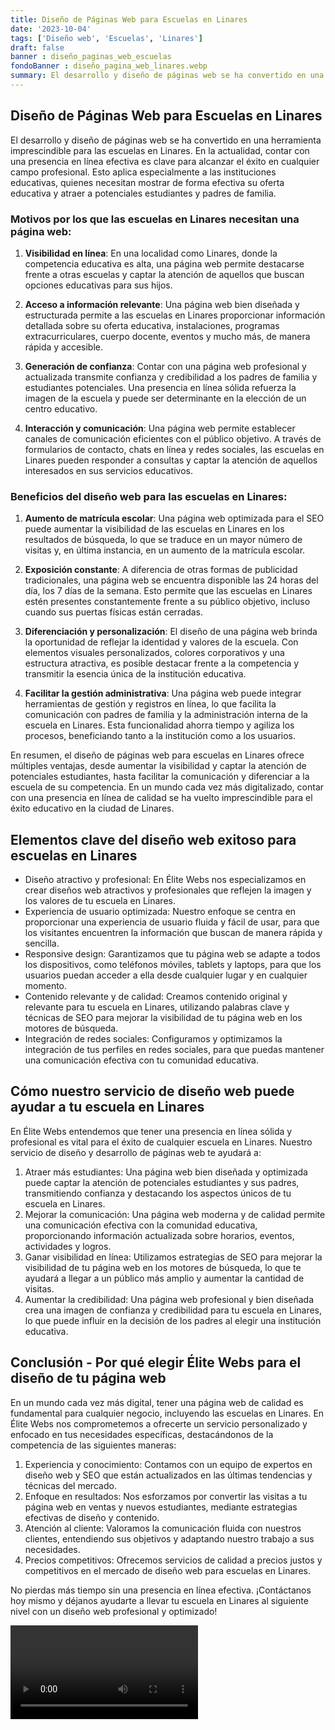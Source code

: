 ```yaml
---
title: Diseño de Páginas Web para Escuelas en Linares
date: '2023-10-04'
tags: ['Diseño web', 'Escuelas', 'Linares']
draft: false
banner : diseño_paginas_web_escuelas
fondoBanner : diseño_pagina_web_linares.webp
summary: El desarrollo y diseño de páginas web se ha convertido en una herramienta imprescindible para las escuelas en Linares. En la actualidad, contar con una presencia en línea efectiva es clave para alcanzar el éxito en cualquier campo profesional. Esto aplica especialmente a las instituciones educativas, quienes necesitan mostrar de forma efectiva su oferta educativa y atraer a potenciales estudiantes y padres de familia.
---
```


## **Diseño de Páginas Web para Escuelas en Linares**

El desarrollo y diseño de páginas web se ha convertido en una herramienta imprescindible para las escuelas en Linares. En la actualidad, contar con una presencia en línea efectiva es clave para alcanzar el éxito en cualquier campo profesional. Esto aplica especialmente a las instituciones educativas, quienes necesitan mostrar de forma efectiva su oferta educativa y atraer a potenciales estudiantes y padres de familia.

### **Motivos por los que las escuelas en Linares necesitan una página web:**

1. **Visibilidad en línea**: En una localidad como Linares, donde la competencia educativa es alta, una página web permite destacarse frente a otras escuelas y captar la atención de aquellos que buscan opciones educativas para sus hijos.

2. **Acceso a información relevante**: Una página web bien diseñada y estructurada permite a las escuelas en Linares proporcionar información detallada sobre su oferta educativa, instalaciones, programas extracurriculares, cuerpo docente, eventos y mucho más, de manera rápida y accesible.

3. **Generación de confianza**: Contar con una página web profesional y actualizada transmite confianza y credibilidad a los padres de familia y estudiantes potenciales. Una presencia en línea sólida refuerza la imagen de la escuela y puede ser determinante en la elección de un centro educativo.

4. **Interacción y comunicación**: Una página web permite establecer canales de comunicación eficientes con el público objetivo. A través de formularios de contacto, chats en línea y redes sociales, las escuelas en Linares pueden responder a consultas y captar la atención de aquellos interesados en sus servicios educativos.

### **Beneficios del diseño web para las escuelas en Linares:**

1. **Aumento de matrícula escolar**: Una página web optimizada para el SEO puede aumentar la visibilidad de las escuelas en Linares en los resultados de búsqueda, lo que se traduce en un mayor número de visitas y, en última instancia, en un aumento de la matrícula escolar.

2. **Exposición constante**: A diferencia de otras formas de publicidad tradicionales, una página web se encuentra disponible las 24 horas del día, los 7 días de la semana. Esto permite que las escuelas en Linares estén presentes constantemente frente a su público objetivo, incluso cuando sus puertas físicas están cerradas.

3. **Diferenciación y personalización**: El diseño de una página web brinda la oportunidad de reflejar la identidad y valores de la escuela. Con elementos visuales personalizados, colores corporativos y una estructura atractiva, es posible destacar frente a la competencia y transmitir la esencia única de la institución educativa.

4. **Facilitar la gestión administrativa**: Una página web puede integrar herramientas de gestión y registros en línea, lo que facilita la comunicación con padres de familia y la administración interna de la escuela en Linares. Esta funcionalidad ahorra tiempo y agiliza los procesos, beneficiando tanto a la institución como a los usuarios.

En resumen, el diseño de páginas web para escuelas en Linares ofrece múltiples ventajas, desde aumentar la visibilidad y captar la atención de potenciales estudiantes, hasta facilitar la comunicación y diferenciar a la escuela de su competencia. En un mundo cada vez más digitalizado, contar con una presencia en línea de calidad se ha vuelto imprescindible para el éxito educativo en la ciudad de Linares.

<GifSeo />

<Cta />

## Elementos clave del diseño web exitoso para escuelas en Linares

- Diseño atractivo y profesional: En Élite Webs nos especializamos en crear diseños web atractivos y profesionales que reflejen la imagen y los valores de tu escuela en Linares.
- Experiencia de usuario optimizada: Nuestro enfoque se centra en proporcionar una experiencia de usuario fluida y fácil de usar, para que los visitantes encuentren la información que buscan de manera rápida y sencilla.
- Responsive design: Garantizamos que tu página web se adapte a todos los dispositivos, como teléfonos móviles, tablets y laptops, para que los usuarios puedan acceder a ella desde cualquier lugar y en cualquier momento.
- Contenido relevante y de calidad: Creamos contenido original y relevante para tu escuela en Linares, utilizando palabras clave y técnicas de SEO para mejorar la visibilidad de tu página web en los motores de búsqueda.
- Integración de redes sociales: Configuramos y optimizamos la integración de tus perfiles en redes sociales, para que puedas mantener una comunicación efectiva con tu comunidad educativa.

## Cómo nuestro servicio de diseño web puede ayudar a tu escuela en Linares

En Élite Webs entendemos que tener una presencia en línea sólida y profesional es vital para el éxito de cualquier escuela en Linares. Nuestro servicio de diseño y desarrollo de páginas web te ayudará a:

1. Atraer más estudiantes: Una página web bien diseñada y optimizada puede captar la atención de potenciales estudiantes y sus padres, transmitiendo confianza y destacando los aspectos únicos de tu escuela en Linares.
2. Mejorar la comunicación: Una página web moderna y de calidad permite una comunicación efectiva con la comunidad educativa, proporcionando información actualizada sobre horarios, eventos, actividades y logros.
3. Ganar visibilidad en línea: Utilizamos estrategias de SEO para mejorar la visibilidad de tu página web en los motores de búsqueda, lo que te ayudará a llegar a un público más amplio y aumentar la cantidad de visitas.
4. Aumentar la credibilidad: Una página web profesional y bien diseñada crea una imagen de confianza y credibilidad para tu escuela en Linares, lo que puede influir en la decisión de los padres al elegir una institución educativa.

## Conclusión - Por qué elegir Élite Webs para el diseño de tu página web

En un mundo cada vez más digital, tener una página web de calidad es fundamental para cualquier negocio, incluyendo las escuelas en Linares. En Élite Webs nos comprometemos a ofrecerte un servicio personalizado y enfocado en tus necesidades específicas, destacándonos de la competencia de las siguientes maneras:

1. Experiencia y conocimiento: Contamos con un equipo de expertos en diseño web y SEO que están actualizados en las últimas tendencias y técnicas del mercado.
2. Enfoque en resultados: Nos esforzamos por convertir las visitas a tu página web en ventas y nuevos estudiantes, mediante estrategias efectivas de diseño y contenido.
3. Atención al cliente: Valoramos la comunicación fluida con nuestros clientes, entendiendo sus objetivos y adaptando nuestro trabajo a sus necesidades.
4. Precios competitivos: Ofrecemos servicios de calidad a precios justos y competitivos en el mercado de diseño web para escuelas en Linares.

No pierdas más tiempo sin una presencia en línea efectiva. ¡Contáctanos hoy mismo y déjanos ayudarte a llevar tu escuela en Linares al siguiente nivel con un diseño web profesional y optimizado!

<Video />

<CtaBot job='Escuelas' city='Linares'/>

<Gmaps query='Linares+españa+maps' />